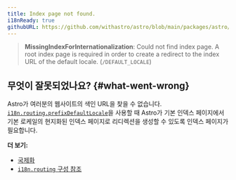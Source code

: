 ```yaml
---
title: Index page not found.
i18nReady: true
githubURL: https://github.com/withastro/astro/blob/main/packages/astro/src/core/errors/errors-data.ts
---
```


> **MissingIndexForInternationalization**: Could not find index page. A root index page is required in order to create a redirect to the index URL of the default locale. (`/DEFAULT_LOCALE`)

## 무엇이 잘못되었나요? \{#what-went-wrong\}

Astro가 여러분의 웹사이트의 색인 URL을 찾을 수 없습니다. [`i18n.routing.prefixDefaultLocale`](/ko/reference/configuration-reference/#i18nroutingprefixdefaultlocale)을 사용할 때 Astro가 기본 인덱스 페이지에서 기본 로케일의 현지화된 인덱스 페이지로 리디렉션을 생성할 수 있도록 인덱스 페이지가 필요합니다.

**더 보기:**

-  [국제화](/ko/guides/internationalization/#routing)
-  [`i18n.routing` 구성 참조](/ko/reference/configuration-reference/#i18nrouting)